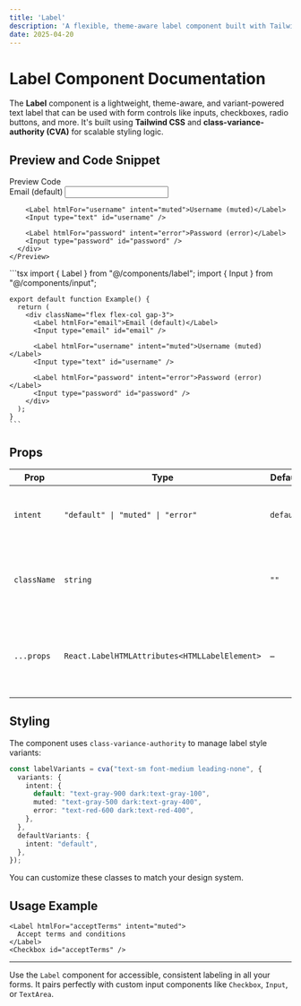 ```yaml
---
title: 'Label'
description: 'A flexible, theme-aware label component built with Tailwind CSS and class-variance-authority. Easily adaptable for any input, checkbox, or form element.'
date: 2025-04-20
---
```


# Label Component Documentation

The **Label** component is a lightweight, theme-aware, and variant-powered text label that can be used with form controls like inputs, checkboxes, radio buttons, and more. It's built using **Tailwind CSS** and **class-variance-authority (CVA)** for scalable styling logic.

## Preview and Code Snippet

<Tabs defaultValue="preview" size="sm" className="w-full">
  <TabsList className="grid w-full md:w-[30%] grid-cols-2">
    <Tab value="preview">Preview</Tab>
    <Tab value="code">Code</Tab>
  </TabsList>
  <TabsContent value="preview">
    <Preview>
      <div className="flex flex-col gap-3">
        <Label htmlFor="email">Email (default)</Label>
        <Input type="email" id="email" />

        <Label htmlFor="username" intent="muted">Username (muted)</Label>
        <Input type="text" id="username" />

        <Label htmlFor="password" intent="error">Password (error)</Label>
        <Input type="password" id="password" />
      </div>
    </Preview>
  </TabsContent>
  <TabsContent value="code">
    ```tsx
    import { Label } from "@/components/label";
    import { Input } from "@/components/input";

    export default function Example() {
      return (
        <div className="flex flex-col gap-3">
          <Label htmlFor="email">Email (default)</Label>
          <Input type="email" id="email" />

          <Label htmlFor="username" intent="muted">Username (muted)</Label>
          <Input type="text" id="username" />

          <Label htmlFor="password" intent="error">Password (error)</Label>
          <Input type="password" id="password" />
        </div>
      );
    }
    ```
  </TabsContent>
</Tabs>

## Props

| Prop       | Type                                                    | Default   | Description                                                       |
|------------|---------------------------------------------------------|-----------|-------------------------------------------------------------------|
| `intent`   | `"default" \| "muted" \| "error"`                      | `default` | Visual style of the label based on context or form state.        |
| `className`| `string`                                                | `""`      | Additional Tailwind utility classes to extend styles.             |
| `...props` | `React.LabelHTMLAttributes<HTMLLabelElement>`          | –         | All standard label attributes like `htmlFor`, `children`, etc.   |

## Styling

The component uses `class-variance-authority` to manage label style variants:

```ts
const labelVariants = cva("text-sm font-medium leading-none", {
  variants: {
    intent: {
      default: "text-gray-900 dark:text-gray-100",
      muted: "text-gray-500 dark:text-gray-400",
      error: "text-red-600 dark:text-red-400",
    },
  },
  defaultVariants: {
    intent: "default",
  },
});
```

You can customize these classes to match your design system.

## Usage Example

```tsx
<Label htmlFor="acceptTerms" intent="muted">
  Accept terms and conditions
</Label>
<Checkbox id="acceptTerms" />
```

---

Use the `Label` component for accessible, consistent labeling in all your forms. It pairs perfectly with custom input components like `Checkbox`, `Input`, or `TextArea`.

